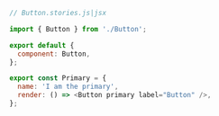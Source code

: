```js
// Button.stories.js|jsx

import { Button } from './Button';

export default {
  component: Button,
};

export const Primary = {
  name: 'I am the primary',
  render: () => <Button primary label="Button" />,
};
```
